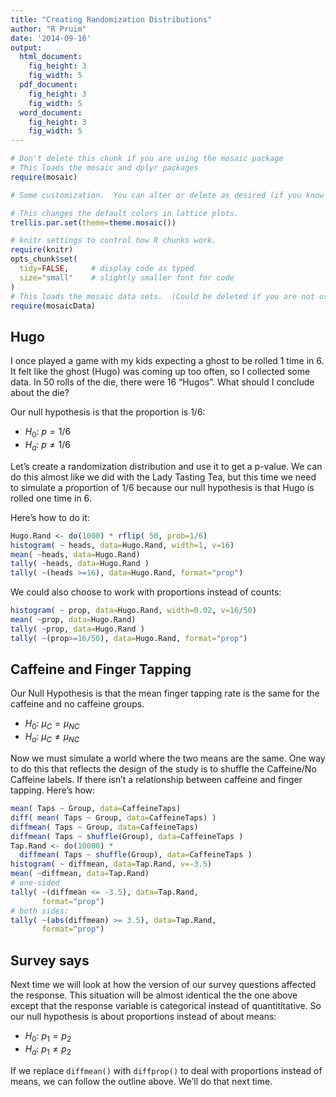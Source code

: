 ```yaml
---
title: "Creating Randomization Distributions"
author: "R Pruim"
date: '2014-09-16'
output:
  html_document:
    fig_height: 3
    fig_width: 5
  pdf_document:
    fig_height: 3
    fig_width: 5
  word_document:
    fig_height: 3
    fig_width: 5
---
```



```r
# Don't delete this chunk if you are using the mosaic package
# This loads the mosaic and dplyr packages
require(mosaic)
```

```r
# Some customization.  You can alter or delete as desired (if you know what you are doing).

# This changes the default colors in lattice plots.
trellis.par.set(theme=theme.mosaic())  

# knitr settings to control how R chunks work.
require(knitr)
opts_chunk$set(
  tidy=FALSE,     # display code as typed
  size="small"    # slightly smaller font for code
)
# This loads the mosaic data sets.  (Could be deleted if you are not using them.)
require(mosaicData)   
```

## Hugo

I once played a game with my kids expecting a ghost to be rolled 1 time in 6.  It felt like the ghost (Hugo) was coming up too often, so I collected some data. In 50 rolls of the die, there were 16 "Hugos".  What should I conclude about the die?

Our null hypothesis is that the proportion is 1/6:

 * $H_0$: $p = 1/6$
 * $H_a$: $p \neq 1/6$
 
Let's create a randomization distribution and use it to get a p-value.  We can do this almost like we did with
the Lady Tasting Tea, but this time we need to simulate
a proportion of 1/6 because our null hypothesis is that 
Hugo is rolled one time in 6.

Here's how to do it:

```r
Hugo.Rand <- do(1000) * rflip( 50, prob=1/6)
histogram( ~ heads, data=Hugo.Rand, width=1, v=16)
mean( ~heads, data=Hugo.Rand)
tally( ~heads, data=Hugo.Rand )
tally( ~(heads >=16), data=Hugo.Rand, format="prop")
```

We could also choose to work with proportions instead of counts:

```r
histogram( ~ prop, data=Hugo.Rand, width=0.02, v=16/50)
mean( ~prop, data=Hugo.Rand)
tally( ~prop, data=Hugo.Rand )
tally( ~(prop>=16/50), data=Hugo.Rand, format="prop")
```

## Caffeine and Finger Tapping

Our Null Hypothesis is that the mean finger tapping rate is the same for the caffeine and no caffeine groups.

 * $H_0$: $\mu_C = \mu_{NC}$
 * $H_a$: $\mu_C \neq \mu_{NC}$

Now we must simulate a world where the two means are the same.  One way to do this that reflects the design of the study is to shuffle the Caffeine/No Caffeine labels.  If there isn't a relationship between caffeine and finger tapping.  Here's how:

```r
mean( Taps ~ Group, data=CaffeineTaps)
diff( mean( Taps ~ Group, data=CaffeineTaps) )
diffmean( Taps ~ Group, data=CaffeineTaps)
diffmean( Taps ~ shuffle(Group), data=CaffeineTaps )
Tap.Rand <- do(10000) * 
  diffmean( Taps ~ shuffle(Group), data=CaffeineTaps )
histogram( ~ diffmean, data=Tap.Rand, v=-3.5)
mean( ~diffmean, data=Tap.Rand)
# one-sided
tally( ~(diffmean <= -3.5), data=Tap.Rand, 
       format="prop")
# both sides:
tally( ~(abs(diffmean) >= 3.5), data=Tap.Rand, 
       format="prop")
```

## Survey says

Next time we will look at how the version of our survey questions affected the response.  This situation will be almost identical the the one above except that the response variable is categorical instead of quantititative.  So our null hypothesis is about proportions instead of about means:

 * $H_0$: $p_1 = p_2$
 * $H_a$: $p_1 \neq p_2$
 
If we replace `diffmean()` with `diffprop()` to deal with proportions instead of means, we can follow the outline above.  We'll do that next time.


